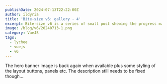 ```yaml
---
publishDate: 2024-07-13T22:22:00Z
author: ildyria
title: 'Bite-size v6: gallery - 4'
excerpt: Bite-size v6 is a series of small post showing the progress made on the development of the future version of Lychee.
image: /blog/v6/20240713-1.png
category: VueJS
tags:
  - lychee
  - vuejs
  - v6
---
```


The hero banner image is back again when available plus some styling of the layout buttons, panels etc.
The description still needs to be fixed though...